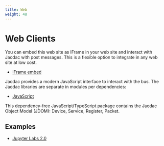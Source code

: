 ```yaml
---
title: Web
weight: 48
---
```


# Web Clients

You can embed this web site as IFrame in your web site and interact with Jacdac with post messages. This is a flexible option to integrate in any web site at low cost.

* [IFrame embed](/clients/web/iframe/)

Jacdac provides a modern JavaScript interface to interact with the bus.
The Jacdac libraries are separate in modules per dependencies:

* [JavaScript](/clients/javascript/)

This dependency-free JavaScript/TypeScript package contains the Jacdac Object Model (JDOM): Device, Service, Register, Packet.

## Examples

* [Jupyter Labs 2.0](/tools/jupyterlab)
